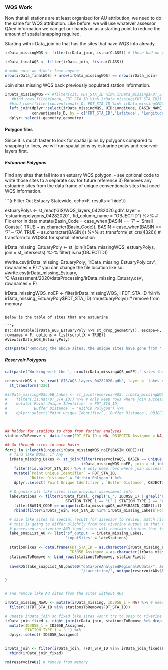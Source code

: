 




### WQS Work

Now that all stations are at least organized for AU attribution, we need to do the same for WQS attribution. Like before, we will use whatever assessor QAed information we can get our hands on as a starting point to reduce the amount of spatial snapping required.

Starting with irData_join bc that has the sites that have WQS info already

```r

irData_missingWQS <- filter(irData_join, is.na(CLASS)) # these had no previous records

irData_finalWQS <- filter(irData_join, !is.na(CLASS))

# make sure we didn't lose anyone
nrow(irData_finalWQS) + nrow(irData_missingWQS) == nrow(irData_join)

```


Join sites missing WQS back previously populated station information.

```r
irData_missingWQS <- #filter(cit, FDT_STA_ID %in% irData_missing$FDT_STA_ID) %>%
   #bind_rows(filter(nonA, FDT_STA_ID %in% irData_missing$FDT_STA_ID)) %>%
  #bind_rows(filter(conventionals_D, FDT_STA_ID %in% irData_missing$FDT_STA_ID))
  left_join(dplyr::select(irData_missingWQS, UID:Longitude, BASIN_NAME, BASIN_CODE, SUBBASIN), 
            conventionals_D, by = c('FDT_STA_ID','Latitude', 'Longitude')) %>%
  dplyr::select(-geometry,geometry)
```


#### Polygon files

Since it is much faster to look for spatial joins by polygons compared to snapping to lines, we will run spatial joins by estuarine polys and reservoir layers first.

##### Estuarine Polygons

Find any sites that fall into an estuary WQS polygon.
  - see optional code to write those sites to a separate csv for future reference
3) Removes any estuarine sites from the data frame of unique conventionals sites that need WQS information.

```{r Filter Out Estuary Statewide, echo=F, results = 'hide'}}

estuaryPolys <- st_read('GIS/WQS_layers_04282020.gdb', layer = 'estuarinepolygons_04282020' , fid_column_name = "OBJECTID") %>%
  # Fix error in data
  mutate(Basin_Code = case_when(BASIN == '7' ~ 'Small Coastal', 
                                TRUE ~ as.character(Basin_Code)),
         BASIN = case_when(BASIN == '7' ~ '7A',
                           TRUE ~ as.character(BASIN))) %>%
   st_transform( st_crs(4326)) # transform to WQS84 for spatial intersection 


irData_missing_EstuaryPoly <- st_join(irData_missingWQS, estuaryPolys, join = st_intersects) %>%
      filter(!is.na(OBJECTID))

#write.csv(irData_missing_EstuaryPoly, 'irData_missing_EstuaryPoly.csv', row.names = F) 
# you can change the file location like so:
#write.csv(irData_missing_Estuary, 'C:/Assessment/2020/dataProcessing/irData_missing_Estuary.csv', row.names = F) 

irData_missingWQS_noEP <- filter(irData_missingWQS, ! FDT_STA_ID %in% irData_missing_EstuaryPoly$FDT_STA_ID)
rm(estuaryPolys) # remove from memory
```

Below is the table of sites that are estuarine.

```r
DT::datatable(irData_WQS_EstuaryPoly %>% st_drop_geometry(), escape=F, rownames = F, options = list(scrollX = TRUE))
#View(irData_WQS_EstuaryPoly)
```

```r
cat(paste('Removing the above sites, the unique sites have gone from ', nrow(irData_missingWQS),' to ',nrow(irData_missingWQS_noEP),'. The next step is to find the lake/reservoir stations and link them to the appropriate AU and WQS for analyses in the Lake Assessment App.', sep=''))
```


##### Reservoir Polygons

```r
cat(paste('Working with the ', nrow(irData_missingWQS_noEP),' sites that did not connect to a STATION_ID/FDT_STA_ID from last cycle, we will first do a spatial join to the reservoir/lakes WQS to see if any sites are lake sites before using the more computationally intensive stream snapping process.', sep=''))
```


```r

reservoirWQS <- st_read('GIS/WQS_layers_04282020.gdb', layer = 'lakes_reservoirs_04282020' , fid_column_name = "OBJECTID") %>%
  st_transform(4326)

#irData_missingWQSsubB_Lakes <- st_join(reservoirWQS, irData_missingWQS_noEP, join = st_intersects) %>%
#    filter(!is.na(FDT_STA_ID)) %>% # only keep rows where join successful
#    mutate(`Point Unique Identifier` = FDT_STA_ID, 
#           `Buffer Distance` = 'Within Polygon') %>%
#    dplyr::select(`Point Unique Identifier`, `Buffer Distance`, OBJECTID:Shape)
  


## holder for stations to drop from further analyses
stationsToRemove <- data.frame(FDT_STA_ID = NA, OBJECTID_Assigned = NA)

## Go through sites in each basin
for(i in 1:length(unique(irData_missingWQS_noEP$BASIN_CODE))){
  # find lake WQSs, if Any
  irData_missing_Lakes <- st_join(filter(reservoirWQS, BASIN == unique(irData_missingWQS_noEP$BASIN_CODE)[i]),
                                  irData_missingWQS_noEP, join = st_intersects) %>%
    filter(!is.na(FDT_STA_ID)) %>% # only keep rows where join successful
    mutate(`Point Unique Identifier` = FDT_STA_ID, 
           `Buffer Distance` = 'Within Polygon') %>%
    dplyr::select(`Point Unique Identifier`, `Buffer Distance`, OBJECTID:Shape)
  
  # Organize all lake sites from previous assessment info
  lakeStations <- filter(irData_final, grepl('L_', ID305B_1) | grepl('L_', ID305B_2) | grepl('L_', ID305B_3) |
                           STATION_TYPE_1 == "L" | STATION_TYPE_2 == "L" | STATION_TYPE_3 == "L") %>%
    filter(BASIN_CODE == unique(irData_missingWQS_noEP$BASIN_CODE)[i]) %>%
    rbind(filter(irData_join, FDT_STA_ID %in% irData_missing_Lakes$`Point Unique Identifier`))

  # save lake sites to special result for assessor to review, match riverine output
  # this is going to differ slightly from the riverine output in that tbl_output isn't necessary since all sites that don't fall into a lake (or estuary) AU will be
  # processed as riverine AND input_sites will contain stations that fell into lake AU and previously attributed lake sites
  lake_snapList_AU <- list('sf_output' = irData_missing_Lakes,
                           'inputSites' = lakeStations)
  
  stationFixes <- data.frame(FDT_STA_ID = as.character(irData_missing_Lakes$`Point Unique Identifier`), 
                             ID305B_Assigned = as.character(irData_missing_Lakes$ID305B))
  stationsToRemove <- bind_rows(stationsToRemove, stationFixes)
  
  saveRDS(lake_snapList_AU,paste0("data/preAnalyzedRegionalAUdata/", assessmentRegion,
                                  "/Lacustrine/", unique(reservoirAUs$Basin)[i], ".RDS"))

}


# and remove lake AU sites from the sites without AUs

irData_missing_NoAU <- mutate(irData_missing, ID305B_1 = NA) %>% # need column for snapping tools
  filter(!(FDT_STA_ID %in% stationsToRemove$FDT_STA_ID))

# update irData_join so fixed lake sites won't try to snap to riverine AUs
irData_join_fixed <- right_join(irData_join, stationsToRemove %>% drop_na(), by = 'FDT_STA_ID') %>%
  mutate(ID305B_1 = ID305B_Assigned,
         STATION_TYPE_1 = 'L') %>% 
  dplyr::select(-ID305B_Assigned) 
  

irData_join <- filter(irData_join, !FDT_STA_ID %in% irData_join_fixed$FDT_STA_ID) %>%
  rbind(irData_join_fixed)

rm(reservoirAUs) # remove from memory
```



